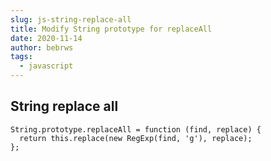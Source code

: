 ```yaml
---
slug: js-string-replace-all
title: Modify String prototype for replaceAll
date: 2020-11-14
author: bebrws
tags:
  - javascript
---
```


## String replace all

```
String.prototype.replaceAll = function (find, replace) {
  return this.replace(new RegExp(find, 'g'), replace);
};
```
